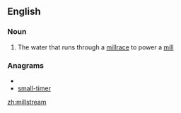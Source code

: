 ==English==

===Noun===
{{en-noun}}

# The water that runs through a [[millrace]] to power a [[mill]]

===Anagrams===
* {{alphagram|aeillmmrst}}
* [[small-timer#English|small-timer]]

[[zh:millstream]]